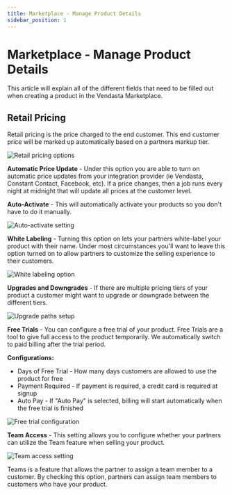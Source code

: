 ```yaml
---
title: Marketplace - Manage Product Details
sidebar_position: 1
---
```


# Marketplace - Manage Product Details

This article will explain all of the different fields that need to be filled out when creating a product in the Vendasta Marketplace.

## Retail Pricing

Retail pricing is the price charged to the end customer. This end customer price will be marked up automatically based on a partners markup tier.

![Retail pricing options](/img/marketplace/products/retail-prices.png)

**Automatic Price Update** - Under this option you are able to turn on automatic price updates from your integration provider (ie Vendasta, Constant Contact, Facebook, etc). If a price changes, then a job runs every night at midnight that will update all prices at the customer level.

**Auto-Activate** - This will automatically activate your products so you don't have to do it manually.

![Auto-activate setting](/img/marketplace/products/auto-activate.png)

**White Labeling** - Turning this option on lets your partners white-label your product with their name. Under most circumstances you'll want to leave this option turned on to allow partners to customize the selling experience to their customers.

![White labeling option](/img/marketplace/products/white-label.png)

**Upgrades and Downgrades** - If there are multiple pricing tiers of your product a customer might want to upgrade or downgrade between the different tiers.

![Upgrade paths setup](/img/marketplace/products/upgrade-paths.png)

**Free Trials** - You can configure a free trial of your product. Free Trials are a tool to give full access to the product temporarily. We automatically switch to paid billing after the trial period.

**Configurations:**
- Days of Free Trial - How many days customers are allowed to use the product for free
- Payment Required - If payment is required, a credit card is required at signup
- Auto Pay - If "Auto Pay" is selected, billing will start automatically when the free trial is finished

![Free trial configuration](/img/marketplace/products/free-trials.png)

**Team Access** - This setting allows you to configure whether your partners can utilize the Team feature when selling your product. 

![Team access setting](/img/marketplace/products/team-access.png)

Teams is a feature that allows the partner to assign a team member to a customer. By checking this option, partners can assign team members to customers who have your product.
